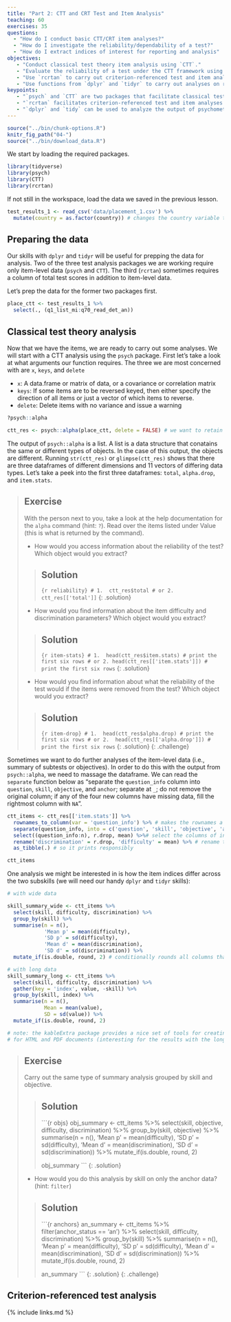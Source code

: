 ```yaml
---
title: "Part 2: CTT and CRT Test and Item Analysis"
teaching: 60
exercises: 35
questions:
  - "How do I conduct basic CTT/CRT item analyses?"
  - "How do I investigate the reliability/dependability of a test?"
  - "How do I extract indices of interest for reporting and analysis"
objectives:
   - "Conduct classical test theory item analysis using `CTT`."
   - "Evaluate the reliability of a test under the CTT framework using `psych`."
   - "Use `rcrtan` to carry out criterion-referenced test and item analyses."
   - "Use functions from `dplyr` and `tidyr` to carry out analyses on results"
keypoints:
   - "`psych` and `CTT` are two packages that facilitate classical test theory analysis."
   - "`rcrtan` facilitates criterion-referenced test and item analyses."
   - "`dplyr` and `tidy` can be used to analyze the output of psychometric analysis."
---
```


```r
source("../bin/chunk-options.R")
knitr_fig_path("04-")
source("../bin/download_data.R")
```

We start by loading the required packages.

```r
library(tidyverse)
library(psych)
library(CTT)
library(rcrtan)
```

If not still in the workspace, load the data we saved in the previous lesson.


```r
test_results_1 <- read_csv('data/placement_1.csv') %>%
  mutate(country = as.factor(country)) # changes the country variable to a factor
```

## Preparing the data

Our skills with `dplyr` and `tidyr` will be useful for prepping the data for analysis.
Two of the three test analysis packages we are working require only item-level data (`psych` and `CTT`).
The third (`rcrtan`) sometimes requires a column of total test scores in addition to item-level
data.

Let's prep the data for the former two packages first.

```r
place_ctt <- test_results_1 %>%
  select(., (q1_list_mi:q70_read_det_an))
```

## Classical test theory analysis

Now that we have the items, we are ready to carry out some analyses. We will start with a CTT analysis
using the `psych` package. First let's take a look at what arguments our function requires. The three 
we are most concerned with are `x`, `keys`, and `delete`

- `x`: A data.frame or matrix of data, or a covariance or correlation matrix
- `keys`: If some items are to be reversed keyed, then either specify the direction of all items or just 
a vector of which items to reverse. 
- `delete`: Delete items with no variance and issue a warning

```r
?psych::alpha
```


```r
ctt_res <- psych::alpha(place_ctt, delete = FALSE) # we want to retain the items even if the indices cannot be estimated
```

The output of `psych::alpha` is a list. A list is a data structure that conatains the same or different 
types of objects. In the case of this output, the objects are different. Running `str(ctt_res)` or `glimpse(ctt_res)`
shows that there are three dataframes of different dimensions and 11 vectors of differing data types. Let's take a peek into
the first three dataframes: `total`, `alpha.drop`, and `item.stats`.


> ## Exercise
>
> With the person next to you, take a look at the help documentation for the 
> `alpha` command (hint: `?`). Read over the items listed under Value (this is
> what is returned by the command).
>
> - How would you access information about the reliability of the test?
> Which object would you extract?
> 
> > ## Solution
> >
> > ```{r reliability}
> > # 1. 
> > ctt_res$total
> > # or 2.
> > ctt_res[['total']]
> > ```
> {: .solution}
>
> - How would you find information about the item difficulty and discrimination
> parameters? Which object would you extract?
>
> > ## Solution
> > ```{r item-stats}
> > # 1. 
> > head(ctt_res$item.stats) # print the first six rows
> > # or 2.
> > head(ctt_res[['item.stats']]) # print the first six rows
> > ```
> {: .solution}
>
> - How would you find information about what the reliability of the test would
> if the items were removed from the test? Which object would you extract?
>
> > ## Solution
> > ```{r item-drop}
> > # 1. 
> > head(ctt_res$alpha.drop) # print the first six rows
> > # or 2. 
> > head(ctt_res[['alpha.drop']]) # print the first six rows
> > ```
> {: .solution}
{: .challenge}

Sometimes we want to do further analyses of the item-level data (i.e., summary of subtests or objectives). In order to do this
with the output from `psych::alpha`, we need to massage the dataframe. We can read the `separate` function below as "separate
the `question_info` column into `question`, `skill`, `objective`, and `anchor`; separate at `_`; do not remove the original 
column; if any of the four new columns have missing data, fill the rightmost column with `NA`".

```r
ctt_items <- ctt_res[['item.stats']] %>%
  rownames_to_column(var = 'question_info') %>% # makes the rownames a variable in the dataframe
  separate(question_info, into = c('question', 'skill', 'objective', 'anchor_status'), sep = "_", remove = FALSE, fill = 'right') %>%
  select((question_info:n), r.drop, mean) %>%# select the columns of interest
  rename('discrimination' = r.drop, 'difficulty' = mean) %>% # rename the columns
  as_tibble(.) # so it prints responsibly

ctt_items
```

One analysis we might be interested in is how the item indices differ across the two subskills (we will need our
handy `dplyr` and `tidyr` skills):

```r
# with wide data

skill_summary_wide <- ctt_items %>%
  select(skill, difficulty, discrimination) %>%
  group_by(skill) %>%
  summarise(n = n(),
            'Mean p' = mean(difficulty),
            'SD p' = sd(difficulty),
            'Mean d' = mean(discrimination),
            'SD d' = sd(discrimination)) %>%
  mutate_if(is.double, round, 2) # conditionally rounds all columns that are doubles to the nearest hundredth

# with long data
skill_summary_long <- ctt_items %>%
  select(skill, difficulty, discrimination) %>%
  gather(key = 'index', value, -skill) %>%
  group_by(skill, index) %>%
  summarise(n = n(),
            Mean = mean(value),
            SD = sd(value)) %>%
  mutate_if(is.double, round, 2)

# note: the kableExtra package provides a nice set of tools for creating nested tables
# for HTML and PDF documents (interesting for the results with the long data)
```

> ## Exercise
>
> Carry out the same type of summary analysis grouped by skill and objective.
> 
> > ## Solution
> >
> > ```{r objs}
> > obj_summary <- ctt_items %>%
> >   select(skill, objective, difficulty, discrimination) %>%
> >   group_by(skill, objective) %>%
> >   summarise(n = n(),
> >             'Mean p' = mean(difficulty),
> >             'SD p' = sd(difficulty),
> >             'Mean d' = mean(discrimination),
> >             'SD d' = sd(discrimination)) %>%
> >   mutate_if(is.double, round, 2)
> >
> > obj_summary
> > ```
> {: .solution}
>
> - How would you do this analysis by skill on only the anchor data? (hint: `filter`)
>
> > ## Solution
> > ```{r anchors}
> > an_summary <- ctt_items %>%
> >   filter(anchor_status == 'an') %>%
> >   select(skill, difficulty, discrimination) %>%
> >   group_by(skill) %>%
> >   summarise(n = n(),
> >             'Mean p' = mean(difficulty),
> >             'SD p' = sd(difficulty),
> >             'Mean d' = mean(discrimination),
> >             'SD d' = sd(discrimination)) %>%
> >   mutate_if(is.double, round, 2)
> >
> > an_summary
> > ```
> {: .solution}
{: .challenge}

## Criterion-referenced test analysis

{% include links.md %}

